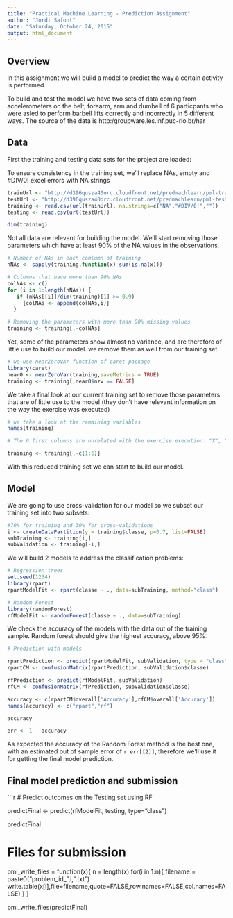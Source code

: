 ```yaml
---
title: "Practical Machine Learning - Prediction Assignment"
author: "Jordi Safont"
date: "Saturday, October 24, 2015"
output: html_document
---
```


## Overview
In this assignment we will build a model to predict the way a certain activity is performed.

To build and test the model we have two sets of data coming from accelerometers on the belt, forearm, arm and dumbell of 6 particpants who were asled to perform barbell lifts correctly and incorrectly in 5 different ways. The source of the data is http:/groupware.les.inf.puc-rio.br/har

## Data
First the training and testing data sets for the project are loaded:

To ensure consistency in the training set, we'll replace NAs, empty and #DIV/0! excel errors with NA strings


```r
trainUrl <- "http://d396qusza40orc.cloudfront.net/predmachlearn/pml-training.csv"
testUrl <- "http://d396qusza40orc.cloudfront.net/predmachlearn/pml-testing.csv"
training <- read.csv(url(trainUrl), na.strings=c("NA","#DIV/0!",""))
testing <- read.csv(url(testUrl))
```



```r
dim(training)
```

Not all data are relevant for building the model. We'll start removing those parameters which have at least 90% of the NA values in the observations.

```r
# Number of NAs in each comlumn of training
nNAs <- sapply(training,function(x) sum(is.na(x)))

# Columns that have more than 90% NAs
colNAs <- c()
for (i in 1:length(nNAs)) {
   if (nNAs[[i]]/dim(training)[1] >= 0.9)
     {colNAs <- append(colNAs,i)}
  }

# Removing the parameters with more than 90% missing values
training <- training[,-colNAs]
```

Yet, some of the parameters show almost no variance, and are therefore of little use to build our model. we remove them as well from our training set.

```r
# we use nearZeroVAr function of caret package
library(caret)
near0 <- nearZeroVar(training,saveMetrics = TRUE)
training <- training[,near0$nzv == FALSE]
```

We take a final look at our current training set to remove those parameters that are of little use to the model (they don't have relevant information on the way the exercise was executed)

```r
# we take a look at the remaining variables
names(training)

# The 6 first columns are unrelated with the exercise execution: "X", "user_name", "raw_timestamp_part_1", "raw_timestamp_part_2", "cvtd_timestamp","num_window" so we remove them from the set

training <- training[,-c(1:6)]
```

With this reduced training set we can start to build our model.

## Model

We are going to use cross-validation for our model so we subset our training set into two subsets:

```r
#70% for training and 30% for cross-validations 
i <- createDataPartition(y = training$classe, p=0.7, list=FALSE)
subTraining <- training[i,]
subValidation <- training[-i,]
```

We will build 2 models to address the classification problems: 

```r
# Regression trees
set.seed(1234)
library(rpart)
rpartModelFit <- rpart(classe ~ ., data=subTraining, method="class")

# Random Forest
library(randomForest)
rfModelFit <- randomForest(classe ~ ., data=subTraining)

```

We check the accuracy of the models with the data out of the training sample. Random forest should give the highest accuracy, above 95%:

```r
# Prediction with models

rpartPrediction <- predict(rpartModelFit, subValidation, type = "class")
rpartCM <- confusionMatrix(rpartPrediction, subValidation$classe)

rfPrediction <- predict(rfModelFit, subValidation)
rfCM <- confusionMatrix(rfPrediction, subValidation$classe)

accuracy <- c(rpartCM$overall['Accuracy'],rfCM$overall['Accuracy'])
names(accuracy) <- c("rpart","rf")

accuracy

err <- 1 - accuracy

```

As expected the accuracy of the Random Forest method is the best one, with an estimated out of sample error of ```r err[[2]]```, therefore we'll use it for getting the final model prediction.

## Final model prediction and submission

```r

# Predict outcomes on the Testing set using RF

predictFinal <- predict(rfModelFit, testing, type="class")

predictFinal

# Files for submission
pml_write_files = function(x){
  n = length(x)
  for(i in 1:n){
    filename = paste0("problem_id_",i,".txt")
    write.table(x[i],file=filename,quote=FALSE,row.names=FALSE,col.names=FALSE)
  }
}

pml_write_files(predictFinal)